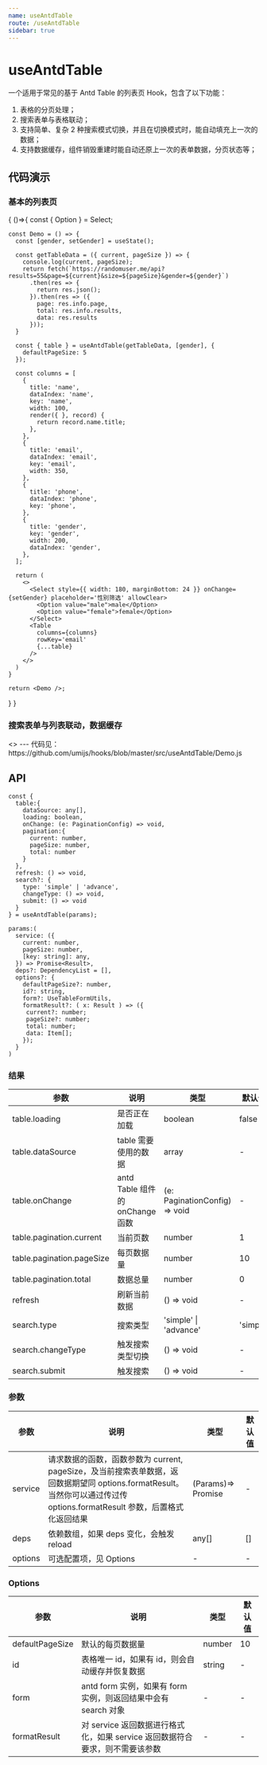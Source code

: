 ```yaml
---
name: useAntdTable
route: /useAntdTable
sidebar: true
---
```



# useAntdTable

一个适用于常见的基于 Antd Table 的列表页 Hook，包含了以下功能：

1. 表格的分页处理；
2. 搜索表单与表格联动；
3. 支持简单、复杂 2 种搜索模式切换，并且在切换模式时，能自动填充上一次的数据；
4. 支持数据缓存，组件销毁重建时能自动还原上一次的表单数据，分页状态等；


## 代码演示

### 基本的列表页

<Playground>
{
  ()=>{
    const { Option } = Select;

    const Demo = () => {
      const [gender, setGender] = useState();

      const getTableData = ({ current, pageSize }) => {
        console.log(current, pageSize);
        return fetch(`https://randomuser.me/api?results=55&page=${current}&size=${pageSize}&gender=${gender}`)
          .then(res => {
            return res.json();
          }).then(res => ({
            page: res.info.page,
            total: res.info.results,
            data: res.results
          }));
      }

      const { table } = useAntdTable(getTableData, [gender], {
        defaultPageSize: 5
      });

      const columns = [
        {
          title: 'name',
          dataIndex: 'name',
          key: 'name',
          width: 100,
          render({ }, record) {
            return record.name.title;
          },
        },
        {
          title: 'email',
          dataIndex: 'email',
          key: 'email',
          width: 350,
        },
        {
          title: 'phone',
          dataIndex: 'phone',
          key: 'phone',
        },
        {
          title: 'gender',
          key: 'gender',
          width: 200,
          dataIndex: 'gender',
        },
      ];

      return (
        <>
          <Select style={{ width: 180, marginBottom: 24 }} onChange={setGender} placeholder='性别筛选' allowClear>
            <Option value="male">male</Option>
            <Option value="female">female</Option>
          </Select>
          <Table
            columns={columns}
            rowKey='email'
            {...table}
          />
        </>
      )
    }

    return <Demo />;
  }
}
</Playground>

### 搜索表单与列表联动，数据缓存

<Playground>
  <>
    <Demo />
    ---
    代码见：https://github.com/umijs/hooks/blob/master/src/useAntdTable/Demo.js
  </>
</Playground>

## API

```
const {
  table:{
    dataSource: any[],
    loading: boolean,
    onChange: (e: PaginationConfig) => void,
    pagination:{
      current: number,
      pageSize: number,
      total: number
    }
  },
  refresh: () => void,
  search?: {
    type: 'simple' | 'advance',
    changeType: () => void,
    submit: () => void
  }
} = useAntdTable(params);

params:(
  service: ({
    current: number,
    pageSize: number,
    [key: string]: any,
  }) => Promise<Result>,
  deps?: DependencyList = [],
  options?: {
    defaultPageSize?: number,
    id?: string,
    form?: UseTableFormUtils,
    formatResult?: ( x: Result ) => ({
     current?: number;
     pageSize?: number;
     total: number;
     data: Item[];
    });
  }
)
```

### 结果

| 参数                      | 说明                            | 类型                          | 默认值             |
|---------------------------|---------------------------------|-------------------------------|--------------------|
| table.loading             | 是否正在加载                    | boolean                       | false              |
| table.dataSource          | table 需要使用的数据            | array                         | -                  |
| table.onChange            | antd Table 组件的 onChange 函数 | (e: PaginationConfig) => void | -                  |
| table.pagination.current  | 当前页数                        | number                        | 1                  |
| table.pagination.pageSize | 每页数据量                      | number                        | 10                 |
| table.pagination.total    | 数据总量                        | number                        | 0                  |
| refresh                   | 刷新当前数据                    | () => void                    | -                  |
| search.type               | 搜索类型                        | 'simple' \| 'advance'        |'simple' |
| search.changeType         | 触发搜索类型切换                | () => void                    | -                  |
| search.submit             | 触发搜索                        | () => void                    | -                  |



### 参数

| 参数    | 说明                                                                                                                                                                      | 类型               | 默认值 |
|---------|---------------------------------------------------------------------------------------------------------------------------------------------------------------------------|--------------------|--------|
| service | 请求数据的函数，函数参数为 current, pageSize，及当前搜索表单数据，返回数据期望同 options.formatResult。当然你可以通过传过传 options.formatResult 参数，后置格式化返回结果 | (Params)=> Promise | -      |
| deps    | 依赖数组，如果 deps 变化，会触发 reload                                                                                                                                   | any[]              | []     |
| options | 可选配置项，见 Options                                                                                                                                                    | -                  | -      |



### Options

| 参数            | 说明                                                                         | 类型   | 默认值 |
|-----------------|------------------------------------------------------------------------------|--------|--------|
| defaultPageSize | 默认的每页数据量                                                             | number | 10     |
| id              | 表格唯一 id，如果有 id，则会自动缓存并恢复数据                               | string | -      |
| form            | antd form 实例，如果有 form 实例，则返回结果中会有 search 对象               | -      | -      |
| formatResult    | 对 service 返回数据进行格式化，如果 service 返回数据符合要求，则不需要该参数 | -      | -      |
